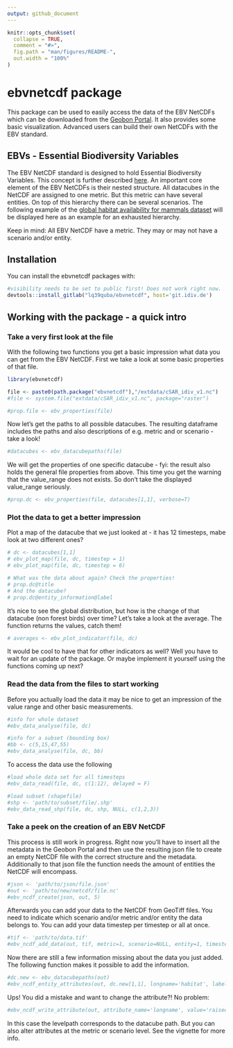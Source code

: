 ```yaml
---
output: github_document
---
```


<!-- README.md is generated from README.Rmd. Please edit that file -->

```r
knitr::opts_chunk$set(
  collapse = TRUE,
  comment = "#>",
  fig.path = "man/figures/README-",
  out.width = "100%"
)
```

# ebvnetcdf package

<!-- badges: start -->
<!-- badges: end -->

This package can be used to easily access the data of the EBV NetCDFs which can be downloaded from the
[Geobon Portal](https://portal.geobon.org/). It also provides some basic visualization. Advanced users can build their own NetCDFs with the EBV standard.

## EBVs - Essential Biodiversity Variables
The EBV NetCDF standard is designed to hold Essential Biodiversity Variables. This concept is further described [here](https://geobon.org/ebvs/what-are-ebvs/).
An important core element of the EBV NetCDFs is their nested structure. All datacubes in the NetCDF are assigned to one metric. But this metric can have several entities. On top of this hierarchy there can be several scenarios. The following example of the [global habitat availability for mammals dataset](https://portal.geobon.org/ebv-detail?id=5) will be displayed here as an example for an exhausted hierarchy.



Keep in mind: All EBV NetCDF have a metric. They may or may not have a scenario and/or entity. 

## Installation

You can install the ebvnetcdf packages with: 

``` r
#visibility needs to be set to public first! Does not work right now. 
devtools::install_gitlab("lq39quba/ebvnetcdf", host='git.idiv.de') 
```

## Working with the package - a quick intro

### Take a very first look at the file

With the following two functions you get a basic impression what data you can get from the EBV NetCDF.
First we take a look at some basic properties of that file.

```r
library(ebvnetcdf)

file <- paste0(path.package("ebvnetcdf"),"/extdata/cSAR_idiv_v1.nc")
#file <- system.file("extdata/cSAR_idiv_v1.nc", package="raster")

#prop.file <- ebv_properties(file)

```

Now let's get the paths to all possible datacubes. The resulting dataframe includes the paths and also descriptions of e.g. metric and or scenario - take a look!

```r
#datacubes <- ebv_datacubepaths(file)
```

We will get the properties of one specific datacube - fyi: the result also holds the general file properties from above.
This time you get the warning that the value_range does not exists. So don't take the displayed value_range seriously.

```r
#prop.dc <- ebv_properties(file, datacubes[1,1], verbose=T)
```


### Plot the data to get a better impression
Plot a map of the datacube that we just looked at - it has 12 timesteps, mabe look at two different ones?

```r
# dc <- datacubes[1,1]
# ebv_plot_map(file, dc, timestep = 1)
# ebv_plot_map(file, dc, timestep = 6)

# What was the data about again? Check the properties!
# prop.dc@title
# And the datacube?
# prop.dc@entity_information@label

```

It's nice to see the global distribution, but how is the change of that datacube (non forest birds) over time? Let's take a look at the average. The function returns the values, catch them!

```r
# averages <- ebv_plot_indicator(file, dc)
```

It would be cool to have that for other indicators as well? Well you have to wait for an update of the package. Or maybe implement it yourself using the functions coming up next?

### Read the data from the files to start working
Before you actually load the data it may be nice to get an impression of the value range and other basic measurements. 

```r
#info for whole dataset
#ebv_data_analyse(file, dc)

#info for a subset (bounding box)
#bb <- c(5,15,47,55)
#ebv_data_analyse(file, dc, bb)
```

To access the data use the following
```r
#load whole data set for all timesteps
#ebv_data_read(file, dc, c(1:12), delayed = F)

#load subset (shapefile)
#shp <- 'path/to/subset/file/.shp'
#ebv_data_read_shp(file, dc, shp, NULL, c(1,2,3))
```


### Take a peek on the creation of an EBV NetCDF
This process is still work in progress. Right now you'll have to insert all the metadata in the Geobon Portal and then use the resulting json file to create an empty NetCDF file with the correct structure and the metadata. Additionally to that json file the function needs the amount of entities the NetCDF will encompass.

```r
#json <- 'path/to/json/file.json'
#out <- 'path/to/new/netcdf/file.nc'
#ebv_ncdf_create(json, out, 5)
```

Afterwards you can add your data to the NetCDF from GeoTiff files. You need to indicate which scenario and/or metric and/or entity the data belongs to. You can add your data timestep per timestep or all at once.

```r
#tif <- 'path/to/data.tif' 
#ebv_ncdf_add_data(out, tif, metric=1, scenario=NULL, entity=1, timestep=c(1:6), band=c(1:6))
```

Now there are still a few information missing about the data you just added. The following function makes it possible to add the information.

```r
#dc.new <- ebv_datacubepaths(out)
#ebv_ncdf_entity_attributes(out, dc.new[1,1], longname='habitat', label='bog', units='Percentage', fillvalue=-999)
```

Ups! You did a mistake and want to change the attribute?! No problem:
```r
#ebv_ncdf_write_attribute(out, attribute_name='longname', value='raised bog', levelpath='metric00/entity00')

```
In this case the levelpath corresponds to the datacube path. But you can also alter attributes at the metric or scenario level. See the vignette for more info.


